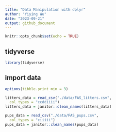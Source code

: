 ```yaml
---
title: "Data Manipulation with dplyr"
author: "Yiying Wu"
date: "2023-09-21"
output: github_document
---
```


```r
knitr::opts_chunk$set(echo = TRUE)
```

## tidyverse
```r
library(tidyverse)
```

## import data
```r
options(tibble.print_min = 3)

litters_data = read_csv("./data/FAS_litters.csv",
  col_types = "ccddiiii")
litters_data = janitor::clean_names(litters_data)

pups_data = read_csv("./data/FAS_pups.csv",
  col_types = "ciiiii")
pups_data = janitor::clean_names(pups_data)
```

